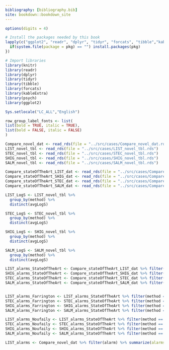 ```yaml
---
bibliography: [bibliography.bib]
site: bookdown::bookdown_site
---
```


```r
options(digits = 4)

# Install the packages needed by this book
lapply(c("ggplot2", "readr", "dplyr", "tidyr", "forcats", "tibble","kableExtra", "psych", "knitr"), function(pkg) {
  if(system.file(package = pkg) == "") install.packages(pkg)
})

# Import libraries
library(knitr)
library(readr)
library(dplyr)
library(tidyr)
library(tibble)
library(forcats)
library(kableExtra)
library(psych)
library(ggplot2)

Sys.setlocale("LC_ALL","English")

row_group_label_fonts <- list(
list(bold = TRUE, italic = TRUE),
list(bold = FALSE, italic = FALSE)
)

```



```r

Compare_novel_dat <- read_rds(file = "../src/cases/Compare_novel_dat.rds")
LIST_novel_tbl <- read_rds(file = "../src/cases/LIST_novel_tbl.rds")
STEC_novel_tbl <- read_rds(file = "../src/cases/STEC_novel_tbl.rds")
SHIG_novel_tbl <- read_rds(file = "../src/cases/SHIG_novel_tbl.rds")
SALM_novel_tbl <- read_rds(file = "../src/cases/SALM_novel_tbl.rds")

Compare_stateOfTheArt_LIST_dat <- read_rds(file = "../src/cases/Compare_stateOfTheArt_LIST_dat.rds")
Compare_stateOfTheArt_SHIG_dat <- read_rds(file = "../src/cases/Compare_stateOfTheArt_SHIG_dat.rds")
Compare_stateOfTheArt_STEC_dat <- read_rds(file = "../src/cases/Compare_stateOfTheArt_STEC_dat.rds")
Compare_stateOfTheArt_SALM_dat <- read_rds(file = "../src/cases/Compare_stateOfTheArt_SALM_dat.rds")

LIST_LogS <- LIST_novel_tbl %>%
  group_by(method) %>%
  distinct(avgLogS)

STEC_LogS <- STEC_novel_tbl %>%
  group_by(method) %>%
  distinct(avgLogS)

SHIG_LogS <- SHIG_novel_tbl %>%
  group_by(method) %>%
  distinct(avgLogS)

SALM_LogS <- SALM_novel_tbl %>%
  group_by(method) %>%
  distinct(avgLogS)

LIST_alarms_StateOfTheArt <- Compare_stateOfTheArt_LIST_dat %>% filter(Date %in% dateOfAlarm)
SHIG_alarms_StateOfTheArt <- Compare_stateOfTheArt_SHIG_dat %>% filter(Date %in% dateOfAlarm)
STEC_alarms_StateOfTheArt <- Compare_stateOfTheArt_STEC_dat %>% filter(Date %in% dateOfAlarm)
SALM_alarms_StateOfTheArt <- Compare_stateOfTheArt_SALM_dat %>% filter(Date %in% dateOfAlarm)


LIST_alarms_Farrington <- LIST_alarms_StateOfTheArt %>% filter(method == "Farrington") 
STEC_alarms_Farrington <- STEC_alarms_StateOfTheArt %>% filter(method == "Farrington") 
SHIG_alarms_Farrington <- SHIG_alarms_StateOfTheArt %>% filter(method == "Farrington") 
SALM_alarms_Farrington <- SALM_alarms_StateOfTheArt %>% filter(method == "Farrington") 

LIST_alarms_Noufaily <- LIST_alarms_StateOfTheArt %>% filter(method == "Noufaily") 
STEC_alarms_Noufaily <- STEC_alarms_StateOfTheArt %>% filter(method == "Noufaily") 
SHIG_alarms_Noufaily <- SHIG_alarms_StateOfTheArt %>% filter(method == "Noufaily") 
SALM_alarms_Noufaily <- SALM_alarms_StateOfTheArt %>% filter(method == "Noufaily") 

LIST_alarms <- Compare_novel_dat %>% filter(alarm) %>% summarize(alarms=unique(Date))

```